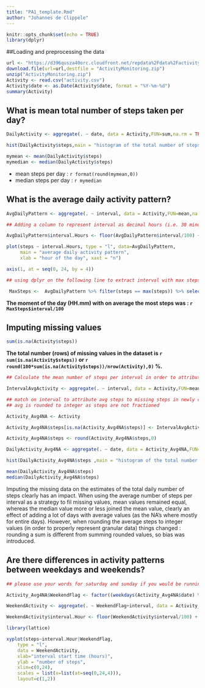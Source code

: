 ```yaml
---
title: "PA1_template.Rmd"
author: "Johannes de Clippele"
---
```


```r
knitr::opts_chunk$set(echo = TRUE)
library(dplyr)
```


##Loading and preprocessing the data  

``` r

url <- "https://d396qusza40orc.cloudfront.net/repdata%2Fdata%2Factivity.zip"
download.file(url=url,destfile = "ActivityMonitoring.zip")
unzip("ActivityMonitoring.zip")
Activity <- read.csv("activity.csv")
Activity$date <- as.Date(Activity$date, format = "%Y-%m-%d")
summary(Activity)

```

## What is mean total number of steps taken per day?  

```r

DailyActivity <- aggregate(. ~ date, data = Activity,FUN=sum,na.rm = TRUE)

hist(DailyActivity$steps,main = "histogram of the total number of steps taken each day", xlab = "steps per day")

mymean <- mean(DailyActivity$steps)
mymedian <- median(DailyActivity$steps)

```
     
 - mean steps per day : `r format(round(mymean,0))`
 - median steps per day : `r mymedian`
  
## What is the average daily activity pattern?  

```r

AvgDailyPattern <- aggregate(. ~ interval, data = Activity,FUN=mean,na.rm = TRUE)

## Adding a column to represent interval as decimal hours (i.e. 30 minutes is 0.50 hours)

AvgDailyPattern$interval.Hours <- floor(AvgDailyPattern$interval/100) + (AvgDailyPattern$interval/100-floor(AvgDailyPattern$interval/100))/0.6

plot(steps ~ interval.Hours, type = "l", data=AvgDailyPattern, 
     main = "average daily activity pattern",
     xlab = "hour of the day", xaxt = "n")

axis(1, at = seq(0, 24, by = 4))

## using dplyr on the following line to extract interval with max steps

 MaxSteps <-  AvgDailyPattern %>% filter(steps == max(steps)) %>% select(interval,steps)

```

   **The moment of the day (HH.mm) with on average the most steps was  : `r MaxSteps$interval/100`**   

## Imputing missing values  

```r
sum(is.na(Activity$steps))
```
  
   **The total number (rows) of missing values in the dataset is `r sum(is.na(Activity$steps))` or `r round(100*sum(is.na(Activity$steps))/nrow(Activity),0)` %.**  
   
```r
## Calculate the mean number of steps per interval in order to attribute that value to the NA's in the dataset

IntervalAvgActivity <- aggregate(. ~ interval, data = Activity,FUN=mean,na.rm = TRUE)

## match on interval to attribute avg steps to missing steps in newly created Activity dataset
## avg is rounded to integer as steps are not fractioned

Activity_Avg4NA <- Activity

Activity_Avg4NA$steps[is.na(Activity_Avg4NA$steps)] <- IntervalAvgActivity[match(Activity_Avg4NA$interval,IntervalAvgActivity$interval),2]

Activity_Avg4NA$steps <- round(Activity_Avg4NA$steps,0)

DailyActivity_Avg4NA <- aggregate(. ~ date, data = Activity_Avg4NA,FUN=sum,na.rm = TRUE)

hist(DailyActivity_Avg4NA$steps ,main = "histogram of the total number of steps taken each day", xlab = "steps per day")

mean(DailyActivity_Avg4NA$steps)
median(DailyActivity_Avg4NA$steps)


```


Imputing the missing data on the estimates of the total daily number of steps clearly has an impact.
  When using the average number of steps per interval as a strategy to fil missing values, mean values remained equal, whereas the median value more or less joined the mean value, clearly an effect of adding a lot of days with average values (as the NA's where mostly for entire days).
  However, when rounding the average steps to integer values (in order to properly represent granular data) things changed : rounding a sum is different from summing rounded values, so bias was introduced.    
  
  
##  Are there differences in activity patterns between weekdays and weekends?
  

```r

## please use your words for saturday and sunday if you would be running the line of code below

Activity_Avg4NA$WeekendFlag <- factor((weekdays(Activity_Avg4NA$date) %in% c("zaterdag","zondag")), levels=c(TRUE, FALSE), labels=c('weekend', 'weekday'))

WeekendActivity <- aggregate(. ~ WeekendFlag+interval, data = Activity_Avg4NA,FUN=mean,na.rm = TRUE)

WeekendActivity$interval.Hour <- floor(WeekendActivity$interval/100) + (WeekendActivity$interval/100-floor(WeekendActivity$interval/100))/0.6

library(lattice)

xyplot(steps~interval.Hour|WeekendFlag, 
    type = "l",
    data = WeekendActivity,
    xlab="interval start time (hours)", 
    ylab = "number of steps",
    xlim=c(0,24),
    scales = list(x=list(at=seq(0,24,4))),
    layout=c(1,2))

```

  

